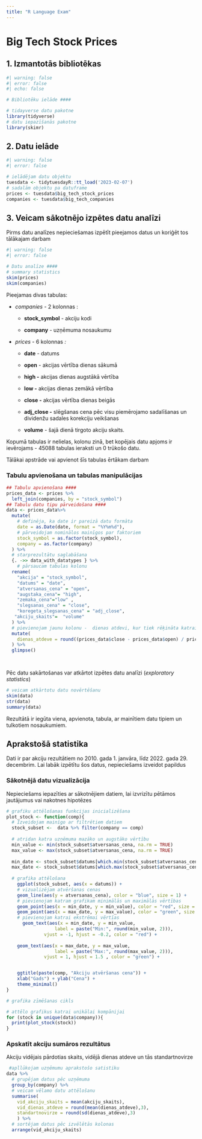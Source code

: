 ```yaml
---
title: "R Language Exam"
---
```


# Big Tech Stock Prices

## 1. Izmantotās bibliotēkas

```r
#| warning: false
#| error: false
#| echo: false

# Bibliotēku ielāde ####

# tidayverse datu pakotne
library(tidyverse)
# datu iepazīšanās pakotne
library(skimr)

```

## 2. Datu ielāde

```r
#| warning: false
#| error: false

# ielādējam datu objektu
tuesdata <- tidytuesdayR::tt_load('2023-02-07')
# sadalām objektu pa datuframe
prices <- tuesdata$big_tech_stock_prices 
companies <- tuesdata$big_tech_companies
```

## 3. Veicam sākotnējo izpētes datu analīzi

Pirms datu analīzes nepieciešamas izpētīt pieejamos datus un koriģēt tos tālākajam darbam

```r
#| warning: false
#| error: false

# Datu analīze ####
# summary statistics
skim(prices)
skim(companies)

```

Pieejamas divas tabulas:

-   *companies* - 2 kolonnas :

    -   **stock_symbol** - akciju kodi

    -   **company** - uzņēmuma nosaukumu

-   *prices -* 6 kolonnas *:*

    -   **date** - datums

    -   **open** - akcijas vērtība dienas sākumā

    -   **high -** akcijas dienas augstākā vērtība

    -   **low -** akcijas dienas zemākā vērtība

    -   **close -** akcijas vērtība dienas beigās

    -   **adj_close -** slēgšanas cena pēc visu piemērojamo sadalīšanas un dividenžu sadales korekciju veikšanas

    -   **volume** - šajā dienā tirgoto akciju skaits.

Kopumā tabulas ir nelielas, kolonu zinā, bet kopējais datu apjoms ir ievērojams - 45088 tabulas ieraksti un 0 trūkošo datu.

Tālākai apstrāde vai apvienot šīs tabulas ērtākam darbam

### Tabulu apvienošana un tabulas manipulācijas

```r
## Tabulu apvienošana ####
prices_data <- prices %>% 
  left_join(companies, by = "stock_symbol")
## Tabulu datu tipu pārveidošana ####
data <- prices_data%>% 
  mutate(
    # definēja, ka date ir pareizā datu formāta
    date = as.Date(date, format = "%Y%m%d"),
    # pārveidojam nominālos mainīgos par faktoriem
    stock_symbol = as.factor(stock_symbol),
    company = as.factor(company)
  ) %>% 
  # starprezultātu saglabāšana
  {. ->> data_with_datatypes } %>% 
    # pārsaucam tabulas kolonu
  rename(
    "akcija" = "stock_symbol",
    "datums" = "date",
    "atversanas_cena" = "open",
    "augstaka_cena"= "high",
    "zemaka_cena"="low" ,
    "slegsanas_cena" = "close",
    "koregeta_slegsanas_cena" = "adj_close",
   "akciju_skaits"=  "volume"
  ) %>%
  # pievienojam jaunu kolonu -  dienas atdevi, kur tiek rēķināta katrai rindai
  mutate(
    dienas_atdeve = round((prices_data$close - prices_data$open) / prices_data$open * 100,3)
  ) %>% 
  glimpse()

 
```

Pēc datu sakārtošanas var atkārtot izpētes datu analīzi (*exploratory statistics*)

```r
# veicam atkārtotu datu novērtēšanu
skim(data)
str(data)
summary(data)
```

Rezultātā ir iegūta viena, apvienota, tabula, ar mainītiem datu tipiem un tulkotiem nosaukumiem.

## Aprakstošā statistika

Dati ir par akciju rezultātiem no 2010. gada 1. janvāra, līdz 2022. gada 29. decembrim. Lai labāk izpētītu šos datus, nepieciešams izveidot papildus

### Sākotnējā datu vizualizācija

Nepieciešams iepazīties ar sākotnējiem datiem, lai izvrizītu pētāmos jautājumus vai nakotnes hipotēzes

```r
# grafiku attēlošanas funkcijas inicializēšana
plot_stock <- function(comp){
  # Izveidojam mainīgo ar filtrētiem datiem
  stock_subset <-  data %>% filter(company == comp)
  
  # atridan katra uzņēmuma mazāko un augstāko vērtību
  min_value <- min(stock_subset$atversanas_cena, na.rm = TRUE)
  max_value <- max(stock_subset$atversanas_cena, na.rm = TRUE)
  
  min_date <- stock_subset$datums[which.min(stock_subset$atversanas_cena)]
  max_date <- stock_subset$datums[which.max(stock_subset$atversanas_cena)]
  
  # grafika attēlošana
    ggplot(stock_subset, aes(x = datums)) +
    # vizualizējam atvēršanas cenas
    geom_line(aes(y = atversanas_cena), color = "blue", size = 1) +
    # pievienojam katram grafikam minimālās un maximālās vērtības
    geom_point(aes(x = min_date, y = min_value), color = "red", size = 3) +
    geom_point(aes(x = max_date, y = max_value), color = "green", size = 3) +
    # pievienojam katrai ekstrēmai vērtīas
      geom_text(aes(x = min_date, y = min_value, 
                  label = paste("Min:", round(min_value, 2))), 
              vjust = -1, hjust = -0.2, color = "red") +
    
    geom_text(aes(x = max_date, y = max_value, 
                  label = paste("Max:", round(max_value, 2))), 
              vjust = 1, hjust = 1.5 , color = "green") +


    ggtitle(paste(comp, "Akciju atvēršanas cena")) +
    xlab("Gads") + ylab("Cena") +
    theme_minimal()
}

# grafika zīmēšanas cikls

# attēlo grafikus katrai unikālai kompānijai
for (stock in unique(data$company)){
  print(plot_stock(stock))
}
```

### Apskatīt akciju sumāros rezultātus

Akciju vidējais pārdotias skaits, vidējā dienas atdeve un tās standartnovirze

```r
 #apllūkojam uzņēmumu aprakstošo satistiku
data %>% 
  # grupējam datus pēc uzņēmuma
  group_by(company) %>% 
  # veicam vēlamo datu attēlošanu
  summarise(
    vid_akciju_skaits = mean(akciju_skaits),
    vid_dienas_atdeve = round(mean(dienas_atdeve),3),
    standartnovirze = round(sd(dienas_atdeve),3)
    ) %>% 
  # sortējam datus pēc izvēlētās kolonas
  arrange(vid_akciju_skaits)
```
